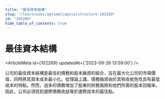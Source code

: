 ```yaml
---
title: "最佳資本結構"
slug: "/learn/wiki/optimalcapitalstructure-102269"
id: "102269"
hide_table_of_contents: true
---
```



# 最佳資本結構

<ArticleMeta id={102269} updatedAt={'2023-09-26 13:59:00'} />
<div className='border-solid border-b border-t-0 my-4 border-[var(--ifm-color-gray-300)]' />

公司的最佳資本結構是最佳的債務和股本融資的組合，旨在最大化公司的市場價值，同時將其資本成本最小化。從理論上講，債務融資由於其税收抵免性具有最低成本的特點。然而，過多的債務增加了股東的財務風險和他們所需的股本回報率。因此，公司必須找到邊際債務收益等於邊際成本的最佳點。
